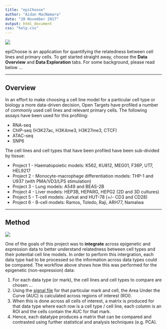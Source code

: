 ---
title: "epiChoose"
author: "Aidan MacNamara"
date: "20 November 2017"
output: html_document
css: "help.css"
---

![](images/overview_1.png)

epiChoose is an application for quantifying the relatedness between cell lines and primary cells. To get started straight away, choose the **Data Overview** and **Data Exploration** tabs. For some background, please read below ...

***
## Overview ##

In an effort to make choosing a cell line model for a particular cell type or biology a more data-driven decision, Open Targets have profiled a number of commonly used cell lines and relevant primary cells. The following assays have been used for this profiling:

- RNA-seq
- ChIP-seq (H3K27ac, H3K4me3, H3K27me3, CTCF)
- ATAC-seq
- SNP6

The cell lines and cell types that have been profiled have been sub-divided by tissue:

- Project 1 - Haematopoietic models: K562, KU812, MEG01, F36P, UT7, HEL9217
- Project 2 - Monocyte-macrophage differentiation models: THP-1 and U937 (with PMA/VD3/LPS stimulation)
- Project 3 - Lung models: A549 and BEAS-2B
- Project 4 - Liver models: HEP3B, HEPARG, HEPG2 (2D and 3D cultures)
- Project 5 - T-cell models: Jurkat and HUT-78 (+/- CD3 and CD28)
- Project 6 - B-cell models: Ramos, Toledo, Raji, ARH77, Namalwa

***
## Method ##

![](images/overview_2.png)

One of the goals of this project was to **integrate** across epigenetic and expression data to better understand relatedness between cell types and their potential cell line models. In order to perform this intergration, each data type had to be processed so the information across data types could be compared. The workflow above shows how this was performed for the epigenetic (non-expression) data:

1. For each data type (or mark), the cell lines and cell types to compare are chosen ...
2. Using the [signal file](https://genome.ucsc.edu/goldenpath/help/bigWig.html) for that particular mark and cell, the Area Under the Curve (AUC) is calculated across regions of interest (ROI).
3. When this is done across all cells of interest, a matrix is produced for that data type where each row is a cell type / cell line, each column is an ROI and the cells contain the AUC for that mark.
4. Hence, each datatype produces a matrix that can be compared and contrasted using further statistical and analysis techniques (e.g. PCA).





